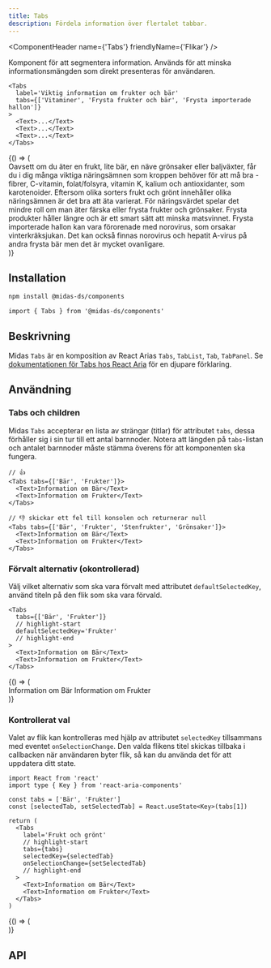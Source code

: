 ```yaml
---
title: Tabs
description: Fördela information över flertalet tabbar.
---
```



<ComponentHeader
  name={'Tabs'}
  friendlyName={'Flikar'}
/>

Komponent för att segmentera information. Används för att minska informationsmängden som direkt presenteras för användaren.

```tsx
<Tabs
  label='Viktig information om frukter och bär'
  tabs={['Vitaminer', 'Frysta frukter och bär', 'Frysta importerade hallon']}
>
  <Text>...</Text>
  <Text>...</Text>
  <Text>...</Text>
</Tabs>
```

<BrowserOnly>
  {() => (

  <div className='card'>
    <MidasTabs
      label='Viktig information om frukter och bär'
      tabs={['Vitaminer', 'Frysta frukter och bär', 'Frysta importerade hallon']}
    >
      <Text>
        Oavsett om du äter en frukt, lite bär, en näve grönsaker eller baljväxter, får du i dig många viktiga
        näringsämnen som kroppen behöver för att må bra - fibrer, C-vitamin, folat/folsyra, vitamin K, kalium och
        antioxidanter, som karotenoider. Eftersom olika sorters frukt och grönt innehåller olika näringsämnen är det bra
        att äta varierat.
      </Text>
      <Text>
        För näringsvärdet spelar det mindre roll om man äter färska eller frysta frukter och grönsaker. Frysta produkter
        håller längre och är ett smart sätt att minska matsvinnet.
      </Text>
      <Text>
        Frysta importerade hallon kan vara förorenade med norovirus, som orsakar vinterkräksjukan. Det kan också finnas
        norovirus och hepatit A-virus på andra frysta bär men det är mycket ovanligare.
      </Text>
    </MidasTabs>
  </div>
  )}
</BrowserOnly>

## Installation

```bash npm2yarn
npm install @midas-ds/components
```

```tsx
import { Tabs } from '@midas-ds/components'
```

## Beskrivning

Midas `Tabs` är en komposition av React Arias `Tabs`, `TabList`, `Tab`, `TabPanel`. Se [dokumentationen för Tabs hos React Aria](https://react-spectrum.adobe.com/react-aria/Tabs.html) för en djupare förklaring.

## Användning

### Tabs och children

Midas `Tabs` accepterar en lista av strängar (titlar) för attributet `tabs`, dessa förhåller sig i sin tur till ett antal barnnoder.
Notera att längden på `tabs`-listan och antalet barnnoder måste stämma överens för att komponenten ska fungera.

```tsx
// 👍
<Tabs tabs={['Bär', 'Frukter']}>
  <Text>Information om Bär</Text>
  <Text>Information om Frukter</Text>
</Tabs>
```

```tsx
// 👎 skickar ett fel till konsolen och returnerar null
<Tabs tabs={['Bär', 'Frukter', 'Stenfrukter', 'Grönsaker']}>
  <Text>Information om Bär</Text>
  <Text>Information om Frukter</Text>
</Tabs>
```

### Förvalt alternativ (okontrollerad)

Välj vilket alternativ som ska vara förvalt med attributet `defaultSelectedKey`, använd titeln på den flik som ska vara förvald.

```tsx
<Tabs
  tabs={['Bär', 'Frukter']}
  // highlight-start
  defaultSelectedKey='Frukter'
  // highlight-end
>
  <Text>Information om Bär</Text>
  <Text>Information om Frukter</Text>
</Tabs>
```

<BrowserOnly>
  {() => (

  <div className='card'>
    <MidasTabs
      label='Frukt och grönt'
      tabs={['Bär', 'Frukter']}
      defaultSelectedKey='Frukter'
    >
      <Text>Information om Bär</Text>
      <Text>Information om Frukter</Text>
    </MidasTabs>
  </div>
  )}
</BrowserOnly>

### Kontrollerat val

Valet av flik kan kontrolleras med hjälp av attributet `selectedKey` tillsammans med eventet `onSelectionChange`.
Den valda flikens titel skickas tillbaka i callbacken när användaren byter flik, så kan du använda det för att uppdatera ditt state.

```tsx
import React from 'react'
import type { Key } from 'react-aria-components'
```

```tsx
const tabs = ['Bär', 'Frukter']
const [selectedTab, setSelectedTab] = React.useState<Key>(tabs[1])

return (
  <Tabs
    label='Frukt och grönt'
    // highlight-start
    tabs={tabs}
    selectedKey={selectedTab}
    onSelectionChange={setSelectedTab}
    // highlight-end
  >
    <Text>Information om Bär</Text>
    <Text>Information om Frukter</Text>
  </Tabs>
)
```

<BrowserOnly>
  {() => (
    <div className='card'>
      <ControlledExample />
    </div>
  )}
</BrowserOnly>

## API

<PropTable name='Tabs' />
